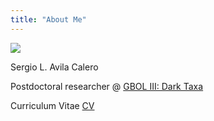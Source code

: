 ```yaml
---
title: "About Me"
---
```


![](pictures/logo.png)

Sergio L. Avila Calero

Postdoctoral researcher @ [GBOL III: Dark Taxa](https://www.zfmk.de/de/forschung/projekte/gbol-iii-dark-taxa)

Curriculum Vitae [CV](cv/cv.html)

